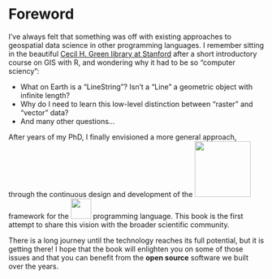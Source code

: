 # Foreword {.unnumbered}

I've always felt that something was off with existing approaches
to geospatial data science in other programming languages.
I remember sitting in the beautiful
[Cecil H. Green library at Stanford](https://en.wikipedia.org/wiki/Cecil_H._Green_Library)
after a short introductory course on GIS with R, and wondering
why it had to be so "computer sciency":

- What on Earth is a "LineString"? Isn't a "Line" a geometric object with infinite length?
- Why do I need to learn this low-level distinction between "raster" and "vector" data?
- And many other questions...

After years of my PhD, I finally envisioned a more general approach,
through the continuous design and development of the
[![](images/geostats.svg){fig-alt="GeoStats.jl" width=110px}](https://github.com/JuliaEarth/GeoStats.jl)
framework for the
[![](images/julia.svg){fig-alt="Julia" width=40px}](https://julialang.org)
programming language. This book is the first attempt to share this vision with
the broader scientific community.

There is a long journey until the technology reaches its full potential,
but it is getting there! I hope that the book will enlighten you on some of those issues
and that you can benefit from the **open source** software we built over the years.